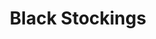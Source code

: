 ---
title: "Black Stockings"
subtitle: ""
creator: ""
categories: ["clothes"]
featuredImage: "../src/assets/images/item/clothes/DSC02959.png"
views: ["../src/assets/images/item/clothes/DSC02959.png","../src/assets/images/item/clothes/DSC02961.png"]
nextItem: []
---